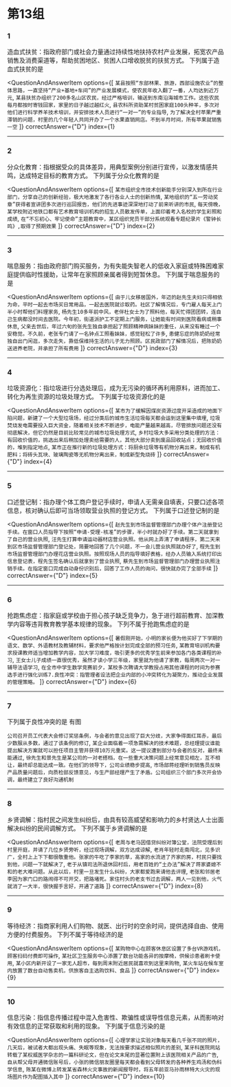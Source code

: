 
<AnswerCard/>

# 第13组

### 1
造血式扶贫：指政府部门或社会力量通过持续性地扶持农村产业发展，拓宽农产品销售及消费渠道等，帮助贫困地区、贫困人口增收脱贫的扶贫方式。
下列属于造血式扶贫的是

<QuestionAndAnswerItem
    options={[
        `某县按照“东部林果、旅游，西部设施农业”的整体思路，一直坚持“产业+基地+车间”的产业发展模式，使农民年收入翻了一番，人均达到近万元`,
        `某县扶贫办组织了200多名山区农民，经过严格培训，输送到东南沿海城市工作。这些农民每月都按时寄钱回家，家里的日子越过越红火`,
        `县农科所资助某村贫困家庭100头种羊，多次对他们进行科学养羊技术培训，并安排技术人员进行“一对一”的专业指导`,
        `为了解决全村苹果严重滞销的问题，村里的几个年轻人共同开办了一个水果直销网店。不到半月时间，所有苹果就销售一空`
    ]}
    correctAnswer={"D"}
    index={1}
>

</QuestionAndAnswerItem>

------

### 2
分众化教育：指根据受众的具体差异，用典型案例分别进行宣传，以激发情感共鸣，达成特定目标的教育方式。
下列属于分众化教育的是

<QuestionAndAnswerItem
    options={[
        `某市组织全市技术创新能手分别深入到所在行业部门，分享自己的创新经验，极大地激发了各行各业人士的创新热情`,
        `某地组织的“五一劳动奖章”获得者宣讲团多次进行巡回报告，他们的先进事迹深深地打动了前来听讲的市民`,
        `每天傍晚，某学校附近地铁口都有艺术教育培训机构的招生人员散发传单，上面印着考入名校的学生彩照和成绩`,
        `在“不忘初心、牢记使命”主题教育中，某区组织党员干部分系统观看专题纪录片《警钟长鸣》,取得了预期效果`
    ]}
    correctAnswer={"D"}
    index={2}
>

</QuestionAndAnswerItem>

------

### 3
喘息服务：指由政府部门购买服务，为有失能失智老人的低收入家庭或特殊困难家庭提供临时性援助，让常年在家照顾亲属者得到短暂休息。
下列属于喘息服务的是

<QuestionAndAnswerItem
    options={[
        `由于儿女移居国外，年迈的赵先生夫妇只得相依为命，平时一起去市场买日常用品，一起去医院就诊取药。社区了解情况后，专门雇人每天上门半小时帮他们料理家务`,
        `杨先生10多年前中风，老伴杜女士为了照料他，每天忙得团团转，连自己生病都没时间去医院。今年初，街道派护工不定期上门服务，让她能有时间到医院看病或稍事休息`,
        `父亲去世后，年过六旬的张先生独自承担起了照顾精神病妹妹的重任，从来没有睡过一个安稳觉。不久前，老张专门请了一名钟点工照看妹妹，感觉轻松了许多`,
        `患健忘症的陈奶奶经常独自出门闲逛，多次走失，靠低保维持生活的儿子无力照顾。区民政部门了解情况后，把陈奶奶送进养老院，并承担了所有费用`
    ]}
    correctAnswer={"D"}
    index={3}
>

</QuestionAndAnswerItem>

------

### 4
垃圾资源化：指垃圾进行分选处理后，成为无污染的循环再利用原料，进而加工、转化为再生资源的垃圾处理方式。
下列属于垃圾资源化的是

<QuestionAndAnswerItem
    options={[
        `某市为了缓解因煤炭资源过度开采造成的地面下陷问题，新建了一个大型垃圾场，经过分类后的城市生活垃圾每天都会运到这里集中填埋`,
        `垃圾焚烧发电需要投入巨大资金，随着相关技术不断进步，电能产量越来越高，尽管排放问题还没有彻底解决，但它仍然是目前比较常见的城市垃圾处理方式`,
        `乡村垃圾大多采用分类处理的方法：有回收价值的，挑选出来后稍加处理卖给需要的人，其他大部分卖到废品回收站点；无回收价值的，堆到指定地点`,
        `某市正在推行新的垃圾处理方式：将厨余垃圾等有机物分离出来，制成有机肥料；将砖头瓦块、玻璃陶瓷等无机物分离出来，制成新型免烧砖`
    ]}
    correctAnswer={"D"}
    index={4}
>

</QuestionAndAnswerItem>

------

### 5
口述登记制：指办理个体工商户登记手续时，申请人无需亲自填表，只要口述各项信息，核对确认后即可当场领取营业执照的登记方式。
下列属于口述登记制的是

<QuestionAndAnswerItem
    options={[
        `赵先生到市场监督管理部门办理个体户注册登记手续。在窗口人员指导下按照“申请-受理-核准”的步骤，半小时就办好了手续。第二天就拿到了自己的营业执照`,
        `汪先生打算申请运动器材店营业执照。他从网上弄清了申请程序，第二天来到区市场监督管理部门登记处，简要地回答了几个问题，不一会儿营业执照就办好了`,
        `程先生到市场监督管理部门办理花店营业执照。按照现场人员的指导填好表格，经办人员输入系统打印出信息登记表，程先生签名确认后就拿到了营业执照`,
        `蔡先生到市场监督管理部门办理营业执照注销手续。在指定窗口完成自动身份识别后，回答了工作人员的询问，很快就办完了全部手续`
    ]}
    correctAnswer={"D"}
    index={5}
>

</QuestionAndAnswerItem>

------

### 6
抢跑焦虑症：指家庭或学校由于担心孩子缺乏竞争力，急于进行超前教育、加深教学内容等违背教育教学基本规律的现象。
下列不属于抢跑焦虑症的是

<QuestionAndAnswerItem
    options={[
        `暑假刚开始，小明的家长便为他买好了下学期的语文、数学、外语教材及教辅材料，要求他严格按计划完成全部的预习任务`,
        `某教育培训机构要求授课教师适当增加教学内容，加大学习难度，吸引更多的优秀学生前来参加各门各类课程的补习`,
        `王女士儿子成绩一直很优秀，虽然才读小学三年级，家里就为他请了家教，每周两次一对一辅导法语学习`,
        `在全市中学生数学竞赛前夕，某校多次聘请大学教授占用其他课程的时间为参赛选手进行强化训练7.良性冲突：指管理者设法把企业内部的小冲突转化为凝聚力，推动企业发展的管理策略。`
    ]}
    correctAnswer={"D"}
    index={6}
>

</QuestionAndAnswerItem>

------

### 7
下列属于良性冲突的是
有图

`公司召开员工代表大会修订奖惩条例，与会者的意见出现了巨大分歧，大家争得面红耳赤，最后少数服从多数，通过了该条例的修订`,
`某企业面临着一项急需解决的技术难题，总经理提议谁能提出解决方案就可以担任项目主管并获得10万元重奖。这一提议遭到部分与会者的反对，最终未能通过`,
`徐先生和景先生是某公司的一对老搭档，在一些重大决策问题上经常意见相左，互不相让，最终却总能达成一致。在他们的领导下，公司业绩稳步提高`,
`市场部蒋经理听到销售员反映产品质量问题后，向质检部反馈意见，与生产部经理产生了矛盾。公司组织三个部门多次开会协调，最终建立了良好沟通机制`

------

### 8
乡贤调解：指村民之间发生纠纷后，由具有较高威望和影响力的乡村贤达人士出面解决纠纷的民间调解方式。
下列不属于乡贤调解的是

<QuestionAndAnswerItem
    options={[
        `老周与老马因借贷纠纷对簿公堂，法院受理后到村里开庭，并请了几位乡贤旁听，经过现场调解，双方达成谅解`,
        `老肖年轻时走南闯北，见多识广，全村上上下下都很敬重他。张家的牛吃了李家的草，高家的水流进了齐家的房，村民只要找到他，问题一下就解决了`,
        `老于从镇司法所退休回村后，用老百姓的“土办法”解决了蒋家婆媳不和的老大难问题。从此以后，村里一旦发生什么纠纷，大家都爱跑来请他去评理`,
        `老张和邻居老李因为家门口的路闹得不可开交，把路堵死。家住村头的老支书过去调解，两人一见到他，火气就消了一大半，很快握手言好，开通了道路`
    ]}
    correctAnswer={"D"}
    index={8}
>

</QuestionAndAnswerItem>

------

### 9
等待经济：指商家利用人们购物、就医、出行时的空余时间，提供选择自由、使用方便的付费服务。
下列不属于等待经济的是

<QuestionAndAnswerItem
    options={[
        `某购物中心在顾客休息区设置了多台VR游戏机，顾客扫码付费即可操作`,
        `某社区卫生服务中心添置了数台功能各异的按摩椅，供候诊患者刷卡使用`,
        `某小区内新开设了一家无人超市，每到周末附近居民就喜欢到这里来购物`,
        `某火车站在候车室内放置了数台自动售卖机，供旅客自主选购饮料、食品`
    ]}
    correctAnswer={"D"}
    index={9}
>

</QuestionAndAnswerItem>

------

### 10
信息污染：指信息传播过程中混入危害性、欺骗性或误导性信息元素，从而影响对有效信息的正常获取和利用的现象。
下列属于信息污染的是

<QuestionAndAnswerItem
    options={[
        `心理学家让实验对象每天看几千张不同的照片，几天后，被试者大都出现头痛、失眠等现象，无法按要求描述相似照片的差别`,
        `某牙科医院网站转载了某权威医学杂志的一篇科研论文，但在论文末尾的显著位置附上该医院相关产品的广告`,
        `自从帮父母开通微信账号后，小张的微信朋友圈里每天都会看到父母转发的各种养生鸡汤和伪科学信息`,
        `陈某在微博上转发某省森林火灾事故的新闻报导时，将五年前亚马孙雨林特大火灾的现场图片作为配图插入其中`
    ]}
    correctAnswer={"D"}
    index={10}
>

</QuestionAndAnswerItem>
